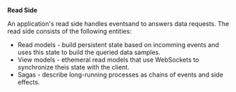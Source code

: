 **Read Side**

An application's read side handles eventsand to answers data requests. The read side consists of the following entities:

- Read models - build persistent state based on incomming events and uses this state to build the queried data samples.
- View models - ethemeral read models that use WebSockets to synchronize theis state with the client.
- Sagas - describe long-running processes as chains of events and side effects.

<!--

The chart below illustrates the reSolve read side's architecture.

 ![Write Side](../static/read-side-chart.png) -->
